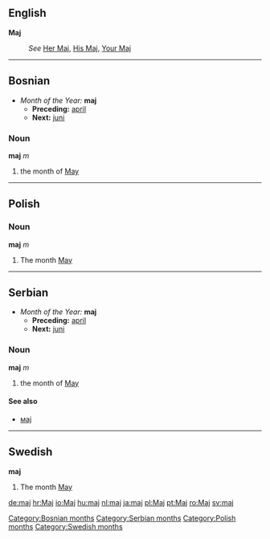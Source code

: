 ==English==
'''Maj'''
:''See'' [[Her Maj]], [[His Maj]], [[Your Maj]]
----
==Bosnian==
*''Month of the Year:'' '''maj'''
**'''Preceding:''' [[april]]
**'''Next:''' [[juni]]
===Noun===
'''maj''' ''m''
#the month of [[May]]
[[Category:Bosnian months]]
----
==Polish==
===Noun===
'''maj''' ''m''
#The month [[May]]
----
==Serbian==
*''Month of the Year:'' '''maj'''
**'''Preceding:''' [[april]]
**'''Next:''' [[juni]]
===Noun===
'''maj''' ''m''
#the month of [[May]]
====See also====
*[[мај]]
[[Category:Serbian months]]
----
==Swedish==
'''maj'''
#The month [[May]]
[[Category:Polish months]]
[[Category:Swedish months]]

[[de:maj]]
[[hr:Maj]]
[[io:Maj]]
[[hu:maj]]
[[nl:maj]]
[[ja:maj]]
[[pl:Maj]]
[[pt:Maj]]
[[ro:Maj]]
[[sv:maj]]